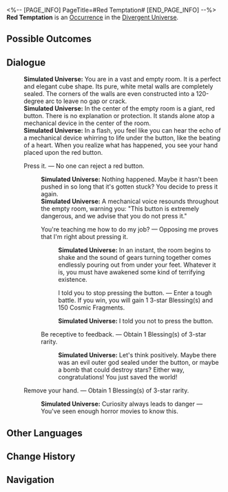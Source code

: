 <%-- [PAGE_INFO]
PageTitle=#Red Temptation#
[END_PAGE_INFO] --%>
{{Stub}}
{{Simulated Universe Event Infobox
|id            = 23001
|title         = 
|image         = Occurrence Contest.png
|domains_su    = 
|domains_swarm = 
|domains_gng   = 
|domains_du    = Unknown
|domains_und   = 
|requirements  = 
|prev          = 
|next          = 
|characters    = 
|factions      = 
|order         = 
|order_du      = 112
}}
'''Red Temptation''' is an [[Divergent Universe/Occurrence|Occurrence]] in the [[Divergent Universe]].

==Possible Outcomes==
{{Possible Outcomes
|choice_1 = Press it.

|choice_1_1 = You're teaching me how to do my job?

|choice_1_1_1 = I told you to stop pressing the button.
|result_1_1_1 = Enter a tough battle. If you win, you will gain 1 3-star Blessing(s) and 150 Cosmic Fragments.

|choice_1_2 = Be receptive to feedback.
|result_1_2 = Obtain 1 Blessing(s) of 3-star rarity.

|choice_2 = Remove your hand.
|result_2 = Obtain 1 Blessing(s) of 3-star rarity.
}}
<!--
==Gameplay Notes==
* 
-->
==Dialogue==
{{Dialogue Start}}
:'''Simulated Universe:''' You are in a vast and empty room. It is a perfect and elegant cube shape. Its pure, white metal walls are completely sealed. The corners of the walls are even constructed into a 120-degree arc to leave no gap or crack.
:'''Simulated Universe:''' In the center of the empty room is a giant, red button. There is no explanation or protection. It stands alone atop a mechanical device in the center of the room.
:'''Simulated Universe:''' In a flash, you feel like you can hear the echo of a mechanical device whirring to life under the button, like the beating of a heart. When you realize what has happened, you see your hand placed upon the red button.
:{{DIcon|Star}} Press it. &mdash; No one can reject a red button.
::'''Simulated Universe:''' Nothing happened. Maybe it hasn't been pushed in so long that it's gotten stuck? You decide to press it again.
::'''Simulated Universe:''' A mechanical voice resounds throughout the empty room, warning you: "This button is extremely dangerous, and we advise that you do not press it."
::{{DIcon|Star}} You're teaching me how to do my job? &mdash; Opposing me proves that I'm right about pressing it.
:::'''Simulated Universe:''' In an instant, the room begins to shake and the sound of gears turning together comes endlessly pouring out from under your feet. Whatever it is, you must have awakened some kind of terrifying existence.
:::{{DIcon|Star}} I told you to stop pressing the button. &mdash; Enter a tough battle. If you win, you will gain 1 3-star Blessing(s) and 150 Cosmic Fragments.
:::'''Simulated Universe:''' I told you not to press the button.
::{{DIcon|Star}} Be receptive to feedback. &mdash; Obtain 1 Blessing(s) of 3-star rarity.
:::'''Simulated Universe:''' Let's think positively. Maybe there was an evil outer god sealed under the button, or maybe a bomb that could destroy stars? Either way, congratulations! You just saved the world!
:{{DIcon|Star}} Remove your hand. &mdash; Obtain 1 Blessing(s) of 3-star rarity.
::'''Simulated Universe:''' Curiosity always leads to danger &mdash; You've seen enough horror movies to know this.
{{Dialogue End}}

==Other Languages==
{{Other Languages
|en   = Red Temptation
|zhs  = 红色诱惑
|zht  = 紅色誘惑
|ja   = {{Rubi|赤|あか}}い{{Rubi|誘惑|ゆうわく}}
|ko   = 붉은 유혹
|es   = Tentación roja
|fr   = Tentation écarlate
|ru   = Красное искушение
|th   = สีแดงที่ชวนลุ่มหลง
|vi   = Sự Cám Dỗ Màu Đỏ
|de   = Rote Versuchung
|id   = Godaan Merah
|pt   = Tentação Vermelha
}}

==Change History==
{{Change History|null}}

==Navigation==
{{Occurrence Navbox}}